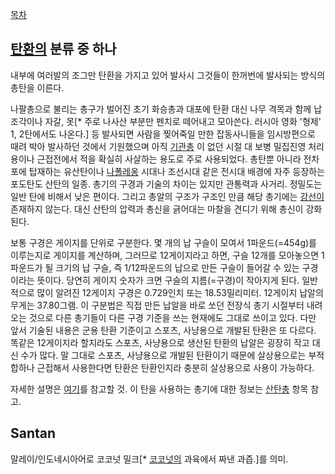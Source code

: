 [[목차]]

== [[탄환]]의 분류 중 하나 ==
내부에 여러발의 조그만 탄환을 가지고 있어 발사시 그것들이 한꺼번에 발사되는 방식의 총탄을 이른다.

나팔총으로 불리는 총구가 벌어진 초기 화승총과 대포에 탄환 대신 나무 격목과 함께 납 조각이나 자갈, 못[* 주로 나사산 부분만 펜치로 떼어내고 모아쓴다. 러시아 영화 '형제' 1, 2탄에서도 나온다.] 등 발사되면 사람을 찢어죽일 만한 잡동사니들을 임시방편으로 때려 박아 발사하던 것에서 기원했으며 아직 [[기관총]] 이 없던 시절 대 보병 밀집진영 처리용이나 근접전에서 적을 확실히 사살하는 용도로 주로 사용되었다. 총탄뿐 아니라 전차포에 탑재하는 유산탄이나 [[나폴레옹]] 시대나 조선시대 같은 전시대 배경에 자주 등장하는 포도탄도 산탄의 일종. 총기의 구경과 기술의 차이는 있지만 관통력과 사거리. 정밀도는 일반 탄에 비해서 낮은 편이다. 그리고 총알의 구조가 구조인 만큼 해당 총기에는 [[강선]]이 존재하지 않는다. 대신 산탄의 압력과 총신을 긁어대는 마찰을 견디기 위해 총신이 강화된다.

보통 구경은 게이지를 단위로 구분한다. 몇 개의 납 구슬이 모여서 1파운드(=454g)를 이루는지로 게이지를 계산하며, 그러므로 12게이지라고 하면, 구슬 12개를 모아놓으면 1파운드가 될 크기의 납 구슬, 즉 1/12파운드의 납으로 만든 구슬이 들어갈 수 있는 구경이라는 뜻이다. 당연히 게이지 숫자가 크면 구슬의 지름(=구경)이 작아지게 된다. 일반적으로 많이 알려진 12게이지 구경은 0.729인치 또는 18.53밀리미터. 12게이지 납알의 무게는 37.80그램. 이 구분법은 직접 만든 납알을 바로 쏘던 전장식 총기 시절부터 내려오는 것으로 다른 총기들이 다른 구경 기준을 쓰는 현재에도 그대로 쓰이고 있다. 다만 앞서 기술된 내용은 군용 탄환 기준이고 스포츠, 사냥용으로 개발된 탄환은 또 다르다. 똑같은 12게이지라 할지라도 스포츠, 사냥용으로 생산된 탄환의 납알은 굉장히 작고 대신 수가 많다. 말 그대로 스포츠, 사냥용으로 개발된 탄환이기 때문에 살상용으로는 부적합하나 근접해서 사용한다면 탄환은 탄환인지라 충분히 살상용으로 사용이 가능하다.

자세한 설명은 [http://rigvedawiki.net/r1/wiki.php/%EC%B4%9D%EC%95%8C/%ED%83%84%EC%9E%90%EC%9D%98%20%EC%A2%85%EB%A5%98#s-2 여기]를 참고할 것.
이 탄을 사용하는 총기에 대한 정보는 [[산탄총]] 항목 참고.

== Santan ==
말레이/인도네시아어로 코코넛 밀크[* [[코코넛]]의 과육에서 짜낸 과즙.]를 의미.
